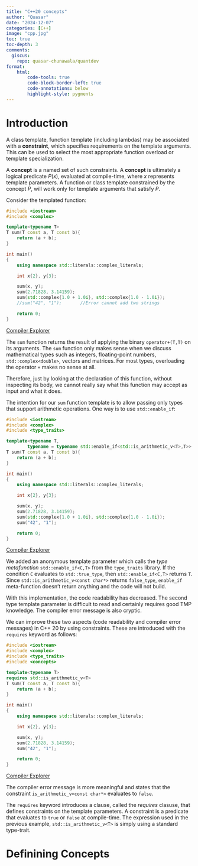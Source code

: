 ```yaml
---
title: "C++20 concepts"
author: "Quasar"
date: "2024-12-07"
categories: [C++]      
image: "cpp.jpg"
toc: true
toc-depth: 3
comments:
  giscus: 
    repo: quasar-chunawala/quantdev
format:
    html:
        code-tools: true
        code-block-border-left: true
        code-annotations: below
        highlight-style: pygments
---
```


# Introduction

A class template, function template (including lambdas) may be associated with a **constraint**, which specifies requirements on the template arguments. This can be used to select the most appropriate function overload or template specialization.

A **concept** is a named set of such constraints. A **concept** is ultimately a logical predicate $P(x)$, evaluated at compile-time, where $x$ represents template parameters. A function or class template constrained by the concept $P$, will work only for template arguments that satisfy $P$.

Consider the templated function:

```cpp
#include <iostream>
#include <complex>

template<typename T>
T sum(T const a, T const b){
    return (a + b);
}

int main()
{
    using namespace std::literals::complex_literals;

    int x{2}, y{3};

    sum(x, y);
    sum(2.71828, 3.14159);
    sum(std::complex{1.0 + 1.0i}, std::complex{1.0 - 1.0i});
    //sum("42", "1");       //Error cannot add two strings

    return 0;
}
```

[Compiler Explorer](https://godbolt.org/z/fboM8dK13)

The `sum` function returns the result of applying the binary `operator+(T,T)` on its arguments. The `sum` function only makes sense when we discuss mathematical types such as integers, floating-point numbers, `std::complex<double>`, vectors and matrices. For most types, overloading the operator `+` makes no sense at all. 

Therefore, just by looking at the declaration of this function, without inspecting its body, we cannot really say what this function may accept as input and what it does.

The intention for our `sum` function template is to allow passing only types that support arithmetic operations. One way is to use `std::enable_if`:

```cpp
#include <iostream>
#include <complex>
#include <type_traits>

template<typename T, 
        typename = typename std::enable_if<std::is_arithmetic_v<T>,T>>
T sum(T const a, T const b){
    return (a + b);
}

int main()
{
    using namespace std::literals::complex_literals;

    int x{2}, y{3};

    sum(x, y);
    sum(2.71828, 3.14159);
    sum(std::complex{1.0 + 1.0i}, std::complex{1.0 - 1.0i});
    sum("42", "1");    

    return 0;
}
```

[Compiler Explorer](https://godbolt.org/z/YEGvo7Yx1)

We added an anonymous template parameter which calls the *type metafunction* `std::enable_if<C,T>` from the `type_traits` library. If the condition `C` evaluates to `std::true_type`, then `std::enable_if<C,T>` returns `T`. Since `std::is_arithmetic_v<const char*>` returns `false_type`, `enable_if` meta-function doesn't return anything and the code will not build.

With this implementation, the code readability has decreased. The second type template parameter is difficult to read and certainly requires good TMP knowledge. The compiler error message is also cryptic.

We can improve these two aspects (code readability and compiler error messages) in C++ 20 by using constraints. These are introduced with the `requires` keyword as follows:

```cpp
#include <iostream>
#include <complex>
#include <type_traits>
#include <concepts>

template<typename T>
requires std::is_arithmetic_v<T>
T sum(T const a, T const b){
    return (a + b);
}

int main()
{
    using namespace std::literals::complex_literals;

    int x{2}, y{3};

    sum(x, y);
    sum(2.71828, 3.14159);
    sum("42", "1");    

    return 0;
}
```

[Compiler Explorer](https://godbolt.org/z/Tz84aM834)

The compiler error message is more meaningful and states that the constraint `is_arithmetic_v<const char*>` evaluates to `false`. 

The `requires` keyword introduces a clause, called the *requires* clasuse, that defines constraints on the template parameters. A constraint is a predicate that evaluates to `true` or `false` at compile-time. The expression used in the previous example, `std::is_arithmetic_v<T>` is simply using a standard type-trait. 

# Definining Concepts
